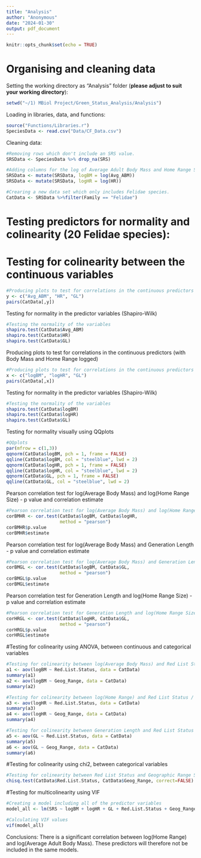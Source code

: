 ```yaml
---
title: "Analysis"
author: "Anonymous"
date: "2024-01-30"
output: pdf_document
---
```


```r
knitr::opts_chunk$set(echo = TRUE)
```

# Organising and cleaning data

Setting the working directory as "Analysis" folder (**please adjust to suit your working directory**):

```r
setwd("~/1) MBiol Project/Green_Status_Analysis/Analysis")
```


Loading in libraries, data, and functions:

```r
source("Functions/Libraries.r")
SpeciesData <- read.csv("Data/CF_Data.csv")
```


Cleaning data:

```r
#Removing rows which don't include an SRS value.
SRSData <- SpeciesData %>% drop_na(SRS)

#Adding columns for the log of Average Adult Body Mass and Home Range Size.
SRSData <- mutate(SRSData, logBM = log(Avg_ABM))
SRSData <- mutate(SRSData, logHR = log(HR))

#Crearing a new data set which only includes Felidae species.
CatData <- SRSData %>%filter(Family == "Felidae")
```

# Testing predictors for normality and colinearity (20 Felidae species):

# Testing for colinearity between the continuous variables

```r
#Producing plots to test for correlations in the continuous predictors
y <- c("Avg_ABM", "HR", "GL")
pairs(CatData[,y])
```

Testing for normality in the predictor variables (Shapiro-Wilk)

```r
#Testing the normality of the variables
shapiro.test(CatData$Avg_ABM)
shapiro.test(CatData$HR)
shapiro.test(CatData$GL)
```

Producing plots to test for correlations in the continuous predictors (with Body Mass and Home Range logged)

```r
#Producing plots to test for correlations in the continuous predictors (with Body Mass and Home Range logged)
x <- c("logBM", "logHR", "GL")
pairs(CatData[,x])
```

Testing for normality in the predictor variables (Shapiro-Wilk)

```r
#Testing the normality of the variables
shapiro.test(CatData$logBM)
shapiro.test(CatData$logHR)
shapiro.test(CatData$GL)
```

Testing for normality visually using QQplots

```r
#QQplots
par(mfrow = c(1,3))
qqnorm(CatData$logBM, pch = 1, frame = FALSE)
qqline(CatData$logBM, col = "steelblue", lwd = 2)
qqnorm(CatData$logHR, pch = 1, frame = FALSE)
qqline(CatData$logHR, col = "steelblue", lwd = 2)
qqnorm(CatData$GL, pch = 1, frame = FALSE)
qqline(CatData$GL, col = "steelblue", lwd = 2)
```

Pearson correlation test for log(Average Body Mass) and log(Home Range Size) - p value and correlation estimate

```r
#Pearson correlation test for log(Average Body Mass) and log(Home Range Size)
corBMHR <- cor.test(CatData$logBM, CatData$logHR, 
                    method = "pearson")
corBMHR$p.value
corBMHR$estimate
```

Pearson correlation test for log(Average Body Mass) and Generation Length - p value and correlation estimate

```r
#Pearson correlation test for log(Average Body Mass) and Generation Length
corBMGL <- cor.test(CatData$logBM, CatData$GL, 
                    method = "pearson")
corBMGL$p.value
corBMGL$estimate
```

Pearson correlation test for Generation Length and log(Home Range Size) - p value and correlation estimate

```r
#Pearson correlation test for Generation Length and log(Home Range Size)
corHRGL <- cor.test(CatData$logHR, CatData$GL, 
                    method = "pearson")
corHRGL$p.value
corHRGL$estimate
```

#Testing for colinearity using ANOVA, between continuous and categorical variables

```r
#Testing for colinearity between log(Average Body Mass) and Red List Status / Geographic Range Size
a1 <- aov(logBM ~ Red.List.Status, data = CatData)
summary(a1)
a2 <- aov(logBM ~ Geog_Range, data = CatData)
summary(a2)

#Testing for colinearity between log(Home Range) and Red List Status / Geographic Range Size
a3 <- aov(logHR ~ Red.List.Status, data = CatData)
summary(a3)
a4 <- aov(logHR ~ Geog_Range, data = CatData)
summary(a4)

#Testing for colinearity between Generation Length and Red List Status / Geographic Range Size
a5 <- aov(GL ~ Red.List.Status, data = CatData)
summary(a5)
a6 <- aov(GL ~ Geog_Range, data = CatData)
summary(a6)
```

#Testing for colinearity using chi2, between categorical variables

```r
#Testing for colinearity between Red List Status and Geographic Range Size
chisq.test(CatData$Red.List.Status, CatData$Geog_Range, correct=FALSE)
```

#Testing for multicolinearity using VIF

```r
#Creating a model including all of the predictor variables
model_all <- lm(SRS ~ logBM + logHR + GL + Red.List.Status + Geog_Range , data=CatData)

#Calculating VIF values
vif(model_all)
```

Conclusions: There is a significant correlation between log(Home Range) and log(Average Adult Body Mass). These predictors will therefore not be included in the same models.
